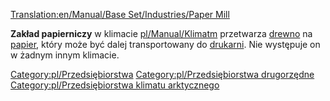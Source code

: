 [[Translation:en/Manual/Base Set/Industries/Paper Mill]]

{{pl/Przedsiębiorstwa|image=en/Papermill.png|name=Zakład papierniczy
|climates=[[pl/Manual/Klimat]]
|accepts=[[pl/Manual/Base Set/Cargos/Drewno|Drewno]]
|produces=[[pl/Manual/Base Set/Cargos/Papier|Papier]]
}}

'''Zakład papierniczy''' w klimacie [[pl/Manual/Klimat]]m przetwarza [[pl/Manual/Base Set/Cargos/Drewno|drewno]] na [[pl/Manual/Base Set/Cargos/Papier|papier]], który może być dalej transportowany do [[pl/Manual/Base Set/Industries/Drukarnia|drukarni]]. Nie występuje on w żadnym innym klimacie.

{{pl/Navbox Industries}}

[[Category:pl/Przedsiębiorstwa]]
[[Category:pl/Przedsiębiorstwa drugorzędne]]
[[Category:pl/Przedsiębiorstwa klimatu arktycznego]]